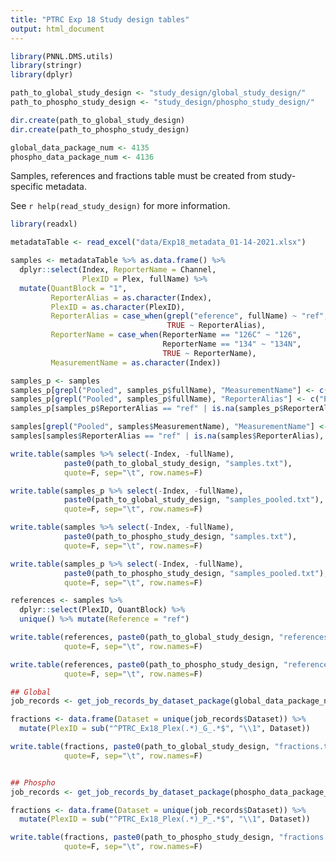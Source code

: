 ```yaml
---
title: "PTRC Exp 18 Study design tables"
output: html_document
---
```


```r
library(PNNL.DMS.utils)
library(stringr)
library(dplyr)
```



```r
path_to_global_study_design <- "study_design/global_study_design/"
path_to_phospho_study_design <- "study_design/phospho_study_design/"

dir.create(path_to_global_study_design)
dir.create(path_to_phospho_study_design)

global_data_package_num <- 4135
phospho_data_package_num <- 4136

```


Samples, references and fractions table must be created from study-specific metadata. 

See `r help(read_study_design)` for more information.


```r
library(readxl)

metadataTable <- read_excel("data/Exp18_metadata_01-14-2021.xlsx")

samples <- metadataTable %>% as.data.frame() %>%
  dplyr::select(Index, ReporterName = Channel, 
                PlexID = Plex, fullName) %>%
  mutate(QuantBlock = "1",
         ReporterAlias = as.character(Index),
         PlexID = as.character(PlexID),
         ReporterAlias = case_when(grepl("eference", fullName) ~ "ref",
                                   TRUE ~ ReporterAlias),
         ReporterName = case_when(ReporterName == "126C" ~ "126",       ## Here we make the channel names match the
                                  ReporterName == "134" ~ "134N",       ## format of the converter_ion conversion table.
                                  TRUE ~ ReporterName),
         MeasurementName = as.character(Index))

samples_p <- samples
samples_p[grepl("Pooled", samples_p$fullName), "MeasurementName"] <- c("Pooled 1", "Pooled 2")
samples_p[grepl("Pooled", samples_p$fullName), "ReporterAlias"] <- c("Pooled 1", "Pooled 2")
samples_p[samples_p$ReporterAlias == "ref" | is.na(samples_p$ReporterAlias), "MeasurementName"] <- NA

samples[grepl("Pooled", samples$MeasurementName), "MeasurementName"] <- NA
samples[samples$ReporterAlias == "ref" | is.na(samples$ReporterAlias), "MeasurementName"] <- NA

write.table(samples %>% select(-Index, -fullName), 
            paste0(path_to_global_study_design, "samples.txt"),
            quote=F, sep="\t", row.names=F)

write.table(samples_p %>% select(-Index, -fullName), 
            paste0(path_to_global_study_design, "samples_pooled.txt"),
            quote=F, sep="\t", row.names=F)

write.table(samples %>% select(-Index, -fullName), 
            paste0(path_to_phospho_study_design, "samples.txt"),
            quote=F, sep="\t", row.names=F)

write.table(samples_p %>% select(-Index, -fullName), 
            paste0(path_to_phospho_study_design, "samples_pooled.txt"),
            quote=F, sep="\t", row.names=F)

```


```r
references <- samples %>%
  dplyr::select(PlexID, QuantBlock) %>%
  unique() %>% mutate(Reference = "ref")

write.table(references, paste0(path_to_global_study_design, "references.txt"),
            quote=F, sep="\t", row.names=F)

write.table(references, paste0(path_to_phospho_study_design, "references.txt"),
            quote=F, sep="\t", row.names=F)

```


```r
## Global
job_records <- get_job_records_by_dataset_package(global_data_package_num)

fractions <- data.frame(Dataset = unique(job_records$Dataset)) %>%
  mutate(PlexID = sub("^PTRC_Ex18_Plex(.*)_G_.*$", "\\1", Dataset))

write.table(fractions, paste0(path_to_global_study_design, "fractions.txt"),
            quote=F, sep="\t", row.names=F)


## Phospho
job_records <- get_job_records_by_dataset_package(phospho_data_package_num)

fractions <- data.frame(Dataset = unique(job_records$Dataset)) %>%
  mutate(PlexID = sub("^PTRC_Ex18_Plex(.*)_P_.*$", "\\1", Dataset))

write.table(fractions, paste0(path_to_phospho_study_design, "fractions.txt"),
            quote=F, sep="\t", row.names=F)

```

